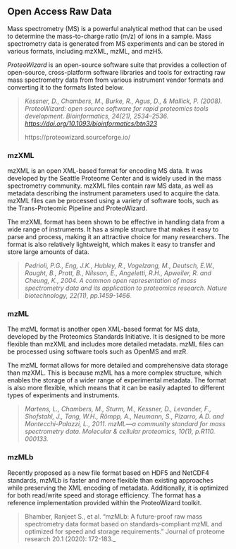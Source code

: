 ## Open Access Raw Data

Mass spectrometry (MS) is a powerful analytical method that can be used to determine the mass-to-charge ratio (m/z) of ions in a sample. Mass spectrometry data is generated from MS experiments and can be stored in various formats, including mzXML, mzML, and mzH5.

*ProteoWizard* is an open-source software suite that provides a collection of open-source, cross-platform software libraries and tools for extracting raw mass spectrometry data from from various instrument vendor formats and converting it to the formats listed below.

>
> _Kessner, D., Chambers, M., Burke, R., Agus, D., & Mallick, P. (2008). ProteoWizard: open source software for rapid proteomics tools development. Bioinformatics, 24(21), 2534–2536. [https://doi.org/10.1093/bioinformatics/btn323](https://doi.org/10.1093/bioinformatics/btn323)_
>
> https://proteowizard.sourceforge.io/
>

### mzXML {-}

mzXML is an open XML-based format for encoding MS data. It was developed by the Seattle Proteome Center and is widely used in the mass spectrometry community. mzXML files contain raw MS data, as well as metadata describing the instrument parameters used to acquire the data. mzXML files can be processed using a variety of software tools, such as the Trans-Proteomic Pipeline and ProteoWizard.

The mzXML format has been shown to be effective in handling data from a wide range of instruments. It has a simple structure that makes it easy to parse and process, making it an attractive choice for many researchers. The format is also relatively lightweight, which makes it easy to transfer and store large amounts of data.

>
> _Pedrioli, P.G., Eng, J.K., Hubley, R., Vogelzang, M., Deutsch, E.W., Raught, B., Pratt, B., Nilsson, E., Angeletti, R.H., Apweiler, R. and Cheung, K., 2004. A common open representation of mass spectrometry data and its application to proteomics research. Nature biotechnology, 22(11), pp.1459-1466._
>

### mzML {-}

The mzML format is another open XML-based format for MS data, developed by the Proteomics Standards Initiative. It is designed to be more flexible than mzXML and includes more detailed metadata. mzML files can be processed using software tools such as OpenMS and mzR.

The mzML format allows for more detailed and comprehensive data storage than mzXML. This is because mzML has a more complex structure, which enables the storage of a wider range of experimental metadata. The format is also more flexible, which means that it can be easily adapted to different types of experiments and instruments.

>
> _Martens, L., Chambers, M., Sturm, M., Kessner, D., Levander, F., Shofstahl, J., Tang, W.H., Römpp, A., Neumann, S., Pizarro, A.D. and Montecchi-Palazzi, L., 2011. mzML—a community standard for mass spectrometry data. Molecular & cellular proteomics, 10(1), p.R110. 000133._
>

### mzMLb {-}

Recently proposed as a new file format based on HDF5 and NetCDF4 standards, mzMLb is faster and more flexible than existing approaches while preserving the XML encoding of metadata. Additionally, it is optimized for both read/write speed and storage efficiency. The format has a reference implementation provided within the ProteoWizard toolkit.

>
> Bhamber, Ranjeet S., et al. "mzMLb: A future-proof raw mass spectrometry data format based on standards-compliant mzML and optimized for speed and storage requirements." Journal of proteome research 20.1 (2020): 172-183._
>
